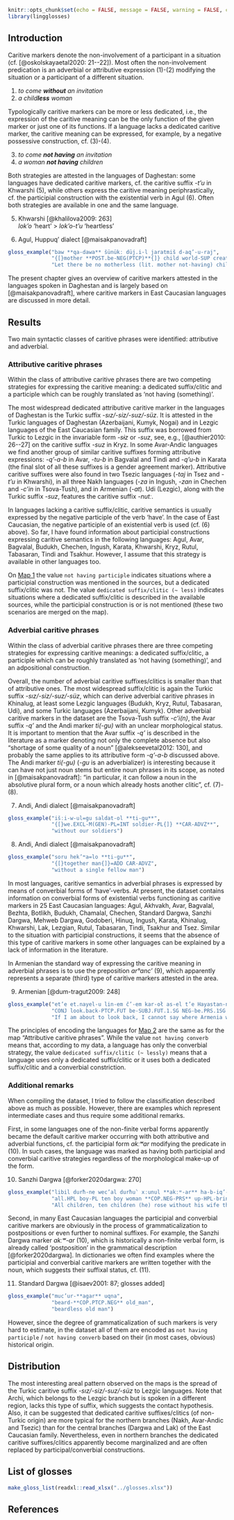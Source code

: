 ```r
knitr::opts_chunk$set(echo = FALSE, message = FALSE, warning = FALSE, comment = '')
library(lingglosses)
```

## Introduction

Caritive markers denote the non-involvement of a participant in a situation (cf. [@oskolskayaetal2020: 21--22]). Most often the non-involvement predication is an adverbial or attributive expression (@one)-(@two) modifying the situation or a participant of a different situation.

(@one) _to come **without** an invitation_
(@two) _a child**less** woman_

Typologically caritive markers can be more or less dedicated, i.e., the expression of the caritive meaning can be the only function of the given marker or just one of its functions. If a language lacks a dedicated caritive marker, the caritive meaning can be expressed, for example, by a negative possessive construction, cf. (@three)-(@four).

(@three) _to come **not having** an invitation_
(@four) _a woman **not having** children_

Both strategies are attested in the languages of Daghestan: some languages have dedicated caritive markers, cf. the caritive suffix _-t’u_ in Khwarshi (@five), while others express the caritive meaning periphrastically, cf. the participial construction with the existential verb in Agul (@six). Often both strategies are available in one and the same language.

(@five) Khwarshi [@khalilova2009: 263]  
_lok’o_ ‘heart’ > _lok’o-t’u_ ‘heartless’	

(@six) Agul, Huppuq’ dialect [@maisakpanovadraft]
```r
gloss_example("baw **qa-dawa** šünükː düj.i-l jaratmiš d-aq’-u-raj",
              "{[}mother **POST.be-NEG(PTCP)**{]} child world-SUP create NEG-do-PFV-JUSS",
              "Let there be no motherless (lit. mother not-having) children in the world!")
```

The present chapter gives an overview of caritive markers attested in the languages spoken in Daghestan and is largely based on [@maisakpanovadraft], where caritive markers in East Caucasian languages are discussed in more detail.


## Results

Two main syntactic classes of caritive phrases were identified: attributive and adverbial.

### Attributive caritive phrases

Within the class of attributive caritive phrases there are two competing strategies for expressing the caritive meaning: a dedicated suffix/clitic and a participle which can be roughly translated as ‘not having (something)’.

The most widespread dedicated attributive caritive marker in the languages of Daghestan is the Turkic suffix _-sız/-siz/-suz/-süz_. It is attested in the Turkic languages of Daghestan (Azerbaijani, Kumyk, Nogai) and in Lezgic languages of the East Caucasian family. This suffix was borrowed from Turkic to Lezgic in the invariable form _-sɨz_ or _-suz_, see, e.g., [@authier2010: 26--27] on the caritive suffix _-suz_ in Kryz. In some Avar-Andic languages we find another group of similar caritive suffixes forming attributive expressions: _-q’-a-b_ in Avar, _-tu-b_ in Bagvalal and Tindi and _-q’u-b_ in Karata (the final slot of all these suffixes is a gender agreement marker). Attributive caritive suffixes were also found in two Tsezic languages (_-taj_ in Tsez and _-t’u_ in Khwarshi), in all three Nakh languages (_-za_ in Ingush, _-zan_ in Chechen and _-c’in_ in Tsova-Tush), and in Armenian (_-at_). Udi (Lezgic), along with the Turkic suffix _-suz_, features the caritive suffix _-nutː_.

In languages lacking a caritive suffix/clitic, caritive semantics is usually expressed by the negative participle of the verb ‘have’. In the case of East Caucasian, the negative participle of an existential verb is used (cf. (@six) above). So far, I have found information about participial constructions expressing caritive semantics in the following languages: Agul, Avar, Bagvalal, Budukh, Chechen, Ingush, Karata, Khwarshi, Kryz, Rutul, Tabasaran, Tindi and Tsakhur. However, I assume that this strategy is available in other languages too.

On [Map 1](27_caritive_attr_map.html#m1) the value `not having participle` indicates situations where a participial construction was mentioned in the sources, but a dedicated suffix/clitic was not. The value `dedicated suffix/clitic (~ less)` indicates situations where a dedicated suffix/clitic is described in the available sources, while the participial construction is or is not mentioned (these two scenarios are merged on the map).


### Adverbial caritive phrases

Within the class of adverbial caritive phrases there are three competing strategies for expressing caritive meanings: a dedicated suffix/clitic, a participle which can be roughly translated as ‘not having (something)’, and an adpositional construction.

Overall, the number of adverbial caritive suffixes/clitics is smaller than that of attributive ones. The most widespread suffix/clitic is again the Turkic suffix _-sız/-siz/-suz/-süz_, which can derive adverbial caritive phrases in Khinalug, at least some Lezgic languages (Budukh, Kryz, Rutul, Tabasaran, Udi), and some Turkic languages (Azerbaijani, Kumyk). Other adverbial caritive markers in the dataset are the Tsova-Tush suffix _-c’i(n)_, the Avar suffix _-q’_ and the Andi marker _ti(-gu)_ with an unclear morphological status. It is important to mention that the Avar suffix _-q’_ is described in the literature as a marker denoting not only the complete absence but also “shortage of some quality of a noun” [@alekseevetal2012: 130], and probably the same applies to its attributive form _-q’-a-b_ discussed above. The Andi marker _ti(-gu)_ (_-gu_ is an adverbializer) is interesting because it can have not just noun stems but entire noun phrases in its scope, as noted in [@maisakpanovadraft]: “in particular, it can follow a noun in the absolutive plural form, or a noun which already hosts another clitic”, cf. (@seven)-(@eight). 

(@seven) Andi, Andi dialect [@maisakpanovadraft]
```r
gloss_example("išːi-w-ul=gu saldat-ol **ti-gu**",
              "{[}we.EXCL-M(GEN)-PL=INT soldier-PL{]} **CAR-ADVZ**",
              "without our soldiers")
```

(@eight) Andi, Andi dialect [@maisakpanovadraft]
```r
gloss_example("soru hek’ʷa=lo **ti-gu**",
              "{[}together man{]}=ADD CAR-ADVZ",
              "without a single fellow man")
```

In most languages, caritive semantics in adverbial phrases is expressed by means of converbial forms of ‘have’-verbs. At present, the dataset contains information on converbial forms of existential verbs functioning as caritive markers in 25 East Caucasian languages: Agul, Akhvakh, Avar, Bagvalal, Bezhta, Botlikh, Budukh, Chamalal, Chechen, Standard Dargwa, Sanzhi Dargwa, Mehweb Dargwa, Godoberi, Hinuq, Ingush, Karata, Khinalug, Khwarshi, Lak, Lezgian, Rutul, Tabasaran, Tindi, Tsakhur and Tsez. Similar to the situation with participial constructions, it seems that the absence of this type of caritive markers in some other languages can be explained by a lack of information in the literature.

In Armenian the standard way of expressing the caritive meaning in adverbial phrases is to use the preposition _ar°anc’_ (@nine), which apparently represents a separate (third) type of caritive markers attested in the area.

(@nine) Armenian [@dum-tragut2009: 248]
```r
gloss_example("et’e et.nayel-u lin-em č’-em kar-oł as-el t’e Hayastan-n aysōr ur klin-er **ar°anc’** Sp’yur°k’-i",
              "CONJ look.back-PTCP.FUT be-SUBJ.FUT.1.SG NEG-be.PRS.1SG can-PRS.PTCP say-INF CONJ Armenia.NOM-the today where be-PST.COND.3.SG **PREP** Diaspora-DAT",
              "If I am about to look back, I cannot say where Armenia would be without the Diaspora.", line_length =90)
```

The principles of encoding the languages for [Map 2](28_caritive_adv_map.html#m1) are the same as for the map “Attributive caritive phrases”. While the value `not having converb` means that, according to my data, a language has only the converbial strategy, the value `dedicated suffix/clitic (~ lessly)` means that a language uses only a dedicated suffix/clitic or it uses both a dedicated suffix/clitic and a converbial constriction.

### Additional remarks

When compiling the dataset, I tried to follow the classification described above as much as possible. However, there are examples which represent intermediate cases and thus require some additional remarks. 

First, in some languages one of the non-finite verbal forms apparently became the default caritive marker occurring with both attributive and adverbial functions, cf. the participial form _akːʷar_ modifying the predicate in (@ten). In such cases, the language was marked as having both participial and converbial caritive strategies regardless of the morphological make-up of the form.

(@ten)	Sanzhi Dargwa [@forker2020dargwa: 270]
```r
gloss_example("libil durħ-ne wec’al durħuˁ xːunul **akːʷ-ar** ha-b-iq’-un-te=de c’il",
              "all.HPL boy-PL ten boy woman **COP.NEG-PRS** up-HPL-bring.up-PRET-DD.PL=PST then",
              "All children, ten children (he) rose without his wife then.")
```

Second, in many East Caucasian languages the participial and converbial caritive markers are obviously in the process of grammaticalization to postpositions or even further to nominal suffixes. For example, the Sanzhi Dargwa marker _akːʷ-ar_ (@ten), which is historically a non-finite verbal form, is already called ‘postposition’ in the grammatical description [@forker2020dargwa]. In dictionaries we often find examples where the participial and converbial caritive markers are written together with the noun, which suggests their suffixal status, cf. (@eleven).

(@eleven)	Standard Dargwa [@isaev2001: 87; glosses added]
```r
gloss_example("muc’ur-**agar** uqna",
              "beard-**COP.PTCP.NEG** old_man",
              "beardless old man")
```

However, since the degree of grammaticalization of such markers is very hard to estimate, in the dataset all of them are encoded as `not having participle` / `not having converb` based on their (in most cases, obvious) historical origin.

## Distribution

The most interesting areal pattern observed on the maps is the spread of the Turkic caritive suffix _-sız/-siz/-suz/-süz_ to Lezgic languages. Note that Archi, which belongs to the Lezgic branch but is spoken in a different region, lacks this type of suffix, which suggests the contact hypothesis. Also, it can be suggested that dedicated caritive suffixes/clitics (of non-Turkic origin) are more typical for the northern branches (Nakh, Avar-Andic and Tsezic) than for the central branches (Dargwa and Lak) of the East Caucasian family. Nevertheless, even in northern branches the dedicated caritive suffixes/clitics apparently become marginalized and are often replaced by participal/converbial constructions.

## List of glosses {-}

```r
make_gloss_list(readxl::read_xlsx("../glosses.xlsx"))
```

## References {-}